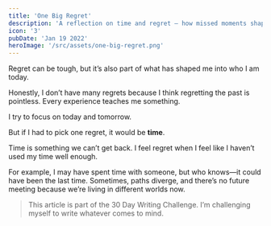 ```yaml
---
title: 'One Big Regret'
description: 'A reflection on time and regret — how missed moments shape us, and why I try to focus more on today than dwell on the past.'
icon: '3'
pubDate: 'Jan 19 2022'
heroImage: '/src/assets/one-big-regret.png'
---
```


Regret can be tough, but it’s also part of what has shaped me into who I am today.

Honestly, I don’t have many regrets because I think regretting the past is pointless. Every experience teaches me something.

I try to focus on today and tomorrow.

But if I had to pick one regret, it would be **time**.

Time is something we can’t get back. I feel regret when I feel like I haven’t used my time well enough.

For example, I may have spent time with someone, but who knows—it could have been the last time. Sometimes, paths diverge, and there’s no future meeting because we’re living in different worlds now.

> This article is part of the 30 Day Writing Challenge. I’m challenging myself to write whatever comes to mind.
